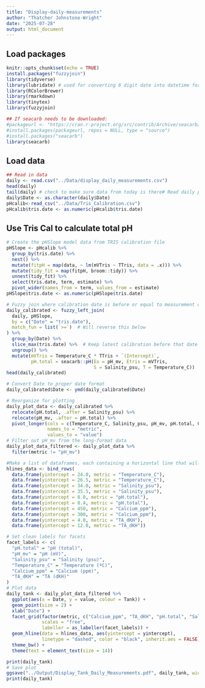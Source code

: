 ```yaml
---
title: "Display-daily-measurements"
author: "Thatcher Johnstone-Wright"
date: "2025-07-28"
output: html_document
---
```

## Load packages 
```r
knitr::opts_chunk$set(echo = TRUE)
install.packages("fuzzyjoin")
library(tidyverse)
library(lubridate) # used for converting 8 digit date into datetime format for R
library(RColorBrewer)
library(rmarkdown)
library(tinytex)
library(fuzzyjoin)

## If seacarb needs to be downloaded:
#packageurl <- "https://cran.r-project.org/src/contrib/Archive/seacarb/seacarb_3.2.tar.gz"
#install.packages(packageurl, repos = NULL, type = "source")
#install.packages("seacarb")
library(seacarb) 
```

## Load data 
```r
## Read in data
daily <- read.csv("../Data/display_daily_measurements.csv")
head(daily)
tail(daily) # check to make sure data from today is there# Read daily probe data
daily$Date <- as.character(daily$Date)
pHcalib<-read_csv("../Data/Tris_Calibration.csv")
pHcalib$tris.date <- as.numeric(pHcalib$tris.date)
```


## Use Tris Cal to calculate total pH
```r
# Create the pHSlope model data from TRIS calibration file
pHSlope <- pHcalib %>%
  group_by(tris.date) %>%
  nest() %>%
  mutate(fitpH = map(data, ~ lm(mVTris ~ TTris, data = .x))) %>%
  mutate(tidy_fit = map(fitpH, broom::tidy)) %>%
  unnest(tidy_fit) %>%
  select(tris.date, term, estimate) %>%
  pivot_wider(names_from = term, values_from = estimate)
pHSlope$tris.date <- as.numeric(pHSlope$tris.date)

# Fuzzy join where calibration date is before or equal to measurement date
daily_calibrated <- fuzzy_left_join(
  daily, pHSlope,
  by = c("Date" = "tris.date"),
  match_fun = list(`>=`)  # Will reverse this below
) %>%
  group_by(Date) %>%
  slice_max(tris.date) %>%  # Keep latest calibration before that date
  ungroup() %>%
  mutate(mVTris = Temperature_C * TTris + `(Intercept)`,
         pH.total = seacarb::pH(Ex = pH_mv, Etris = mVTris,
                                S = Salinity_psu, T = Temperature_C))
head(daily_calibrated)
```

```r
# Convert Date to proper date format
daily_calibrated$Date <- ymd(daily_calibrated$Date)

# Reorganize for plotting
daily_plot_data <- daily_calibrated %>%
  relocate(pH.total, .after = Salinity_psu) %>%
  relocate(pH_mv, .after = pH.total) %>%
  pivot_longer(cols = c(Temperature_C, Salinity_psu, pH_mv, pH.total, Calcium_ppm, TA_dKH),
               names_to = "metric",
               values_to = "value")
# Filter out pH_mv from the long-format data
daily_plot_data_filtered <- daily_plot_data %>%
  filter(metric != "pH_mv")

#Make a list of dataframes, each containing a horizontal line that will correspond to the upper and lower threshold of each parameter (temperature, salinity, pH total)
hlines_data <- bind_rows(
  data.frame(yintercept = 24.0, metric = "Temperature_C"),
  data.frame(yintercept = 26.5, metric = "Temperature_C"),
  data.frame(yintercept = 34.0, metric = "Salinity_psu"),
  data.frame(yintercept = 35.5, metric = "Salinity_psu"),
  data.frame(yintercept = 8.0, metric = "pH.total"),
  data.frame(yintercept = 8.4, metric = "pH.total"),
  data.frame(yintercept = 450, metric = "Calcium_ppm"),
  data.frame(yintercept = 300, metric = "Calcium_ppm"),
  data.frame(yintercept = 4.0, metric = "TA_dKH"),
  data.frame(yintercept = 12.0, metric = "TA_dKH"))

# Set clean labels for facets
facet_labels <- c(
  "pH.total" = "pH (total)",
  "pH_mv" = "pH (mV)",
  "Salinity_psu" = "Salinity (psu)",
  "Temperature_C" = "Temperature (ºC)",
  "Calcium_ppm" = "Calcium (ppm)",
  "TA_dKH" = "TA (dKH)"
)
# Plot data
daily_tank <- daily_plot_data_filtered %>%
  ggplot(aes(x = Date, y = value, colour = Tank)) +
  geom_point(size = 2) +
  xlab("Date") +
  facet_grid(factor(metric, c("Calcium_ppm", "TA_dKH", "pH.total", "Salinity_psu", "Temperature_C")) ~ .,
             scales = "free",
             labeller = as_labeller(facet_labels)) +
  geom_hline(data = hlines_data, aes(yintercept = yintercept),
             linetype = "dashed", color = "black", inherit.aes = FALSE) +
  theme_bw() +
  theme(text = element_text(size = 14))

print(daily_tank)
# Save plot 
ggsave("../Output/Display_Tank_Daily_Measurements.pdf", daily_tank, width = 20, height = 15, units = c("in"))
print(daily_tank)
```


